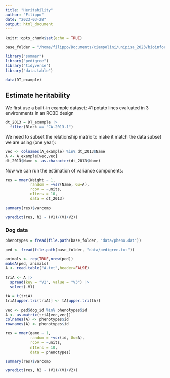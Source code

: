 ```yaml
---
title: "Heritability"
author: "Filippo"
date: "2023-03-28"
output: html_document
---
```


```r
knitr::opts_chunk$set(echo = TRUE)

base_folder = "/home/filippo/Documents/ciampolini/unipisa_2023/bioinformatics_and_biostatistics_training/introduction_to_animal_breeding"

library("sommer")
library("pedigree")
library("tidyverse")
library("data.table")

data(DT_example)
```

## Estimate heritability

We first use a built-in example dataset: 41 potato lines evaluated in 3 environments in an RCBD design

```r
dt_2013 = DT_example |>
  filter(Block == "CA.2013.1")
```


We need to subset the relationship matrix to make it match the data subset we are using (one year):

```r
vec <- colnames(A_example) %in% dt_2013$Name
A <- A_example[vec,vec]
dt_2013$Name <- as.character(dt_2013$Name)
```

Now we can run the estimation of variance components:

```r
res = mmer(Weight ~ 1,
           random = ~vsr(Name, Gu=A),
           rcov = ~units,
           nIters = 10,
           data = dt_2013)
```

```r
summary(res)$varcomp
```

```r
vpredict(res, h2 ~ (V1)/(V1+V2))
```

### Dog data

```r
phenotypes = fread(file.path(base_folder, "data/pheno.dat"))
```


```r
ped <- fread(file.path(base_folder, "data/pedigree.txt"))

animals <- rep(TRUE,nrow(ped))
makeA(ped, animals)
A <- read.table("A.txt",header=FALSE)
```

```r
triA <- A |>
  spread(key = "V2", value = "V3") |>
  select(-V1)

tA = t(triA)
triA[upper.tri(triA)] <- tA[upper.tri(tA)]
```


```r
vec <- ped$dog_id %in% phenotypes$id
A <- as.matrix(triA[vec,vec])
colnames(A) <- phenotypes$id
rownames(A) <- phenotypes$id

res = mmer(game ~ 1,
           random = ~vsr(id, Gu=A),
           rcov = ~units,
           nIters = 10,
           data = phenotypes)
```

```r
summary(res)$varcomp
```

```r
vpredict(res, h2 ~ (V1)/(V1+V2))
```
